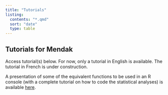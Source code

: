 ```yaml
---
title: "Tutorials"
listing:
  contents: "*.qmd"
  sort: "date"
  type: table
---
```


## Tutorials for Mendak

Access tutorial(s) below. For now, only a tutorial in English is available. The tutorial in French is under construction.

A presentation of some of the equivalent functions to be used in an R console (with a complete tutorial on how to code the statistical analyses) is available [here](https://mathieuferry.github.io/PondicherryWorkshop/).
